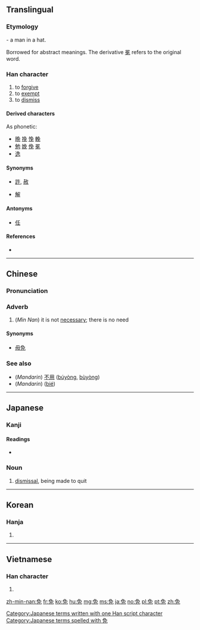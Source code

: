 {{also|兔}}
==Translingual==
===Etymology===
{{Han etyl}}
{{liushu|p}} - a man in a hat.

Borrowed for abstract meanings. The derivative [[冕]] refers to the original word.

===Han character===
{{Han char|rn=10|rad=儿|as=06|sn=8|four=27416|canj=NAHU}}

# to [[forgive]]
# to [[exempt]]
# to [[dismiss]]

====Derived characters====
<!-- Sorted by Japanese reading; please feel free to sort better, namely by Chinese reading -->
As phonetic:
* [[晩]] [[挽]] [[悗]] [[輓]]<!-- ばん, ban -->
* [[勉]] [[娩]] [[俛]] [[冕]] <!-- べん, ben -->
* [[逸]] <!-- いつ, itsu -->

====Synonyms====
* {{sense|forgive}} [[許]], [[赦]]
* {{sense|dismiss}} [[解]]

====Antonyms====
* {{sense|dismiss}} [[任]]

====References====
* {{Han ref|kx=0124.230|dkj=01358|dj=0264.030|hdz=10270.090|uh=514D|ud=20813|bh=A74B|bd=42827}}

----

==Chinese==
{{zh-forms}}

===Pronunciation===
{{zh-pron
|m=miǎn
|c=man6,min5
|h=
|mn=bián
|w=
|mc=y
|oc=y
|ma=Zh-mian.ogg
|cat=v
}}

===Adverb===
{{zh-adv|ts}}

# (''Min Nan'') it is not [[necessary]]; there is no need

====Synonyms====
* [[毋免]]

===See also===
* (''Mandarin'') [[不用]] ([[búyòng]], [[bùyòng]])
* (''Mandarin'') {{zh-ts|別|别}} ([[bié]])

----

==Japanese==

===Kanji===
{{ja-kanji|grade=c|rs=儿06}}

====Readings====
* {{ja-readings|goon=[[めん]] (men)|kanon=[[べん]] (ben)|kun=[[まぬかれる]] (manukareru), [[ゆるす]] (yurusu)}}

===Noun===
{{ja-noun|k|hira=めん|rom=men}} 

# [[dismissal]], being made to quit

[[Category:Japanese terms written with one Han script character]]
[[Category:Japanese terms spelled with 免]]

----

==Korean==

===Hanja===
{{ko-hanja|hangeul=[[면]], [[문]]|rv=myeon, mun|mr=myŏn, mun|y=myen, mwun}}

# {{defn|lang=ko|sort=儿06}}

----

==Vietnamese==

===Han character===
{{vi-hantu|[[miễn]], [[mấy]], [[mến]], [[mém]], [[mễm]]|rs=儿06}}

# {{defn|lang=vi|sort=儿06}}

[[zh-min-nan:免]]
[[fr:免]]
[[ko:免]]
[[hu:免]]
[[mg:免]]
[[ms:免]]
[[ja:免]]
[[no:免]]
[[pl:免]]
[[pt:免]]
[[zh:免]]